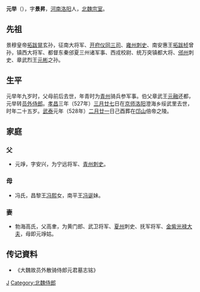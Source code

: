 '''元举'''（{{bd|503年||527年|}}），字'''景昇'''，[[河南|河南]][[洛阳|洛阳]]人，[[北魏|北魏]][[宗室|宗室]]。
==先祖==
景穆皇帝[[拓跋晃|拓跋晃]]玄孙，征南大将军、[[开府仪同三司|开府仪同三司]]、[[雍州|雍州]][[刺史|刺史]]、南安惠王[[拓跋桢|拓跋桢]]曾孙，镇西大将军、都督东秦邠夏三州诸军事、西戎校尉、统万突镇都大将、[[邠州|邠州]]刺史、章武烈王[[元彬_(北魏)|元彬]]之孙。
==生平==
元举年九岁时，父母前后去世，年青时为[[青州|青州]]骑兵参军事。伯父章武王[[元融_(章武王)|元融]]还都，元举转[[员外|员外]][[侍郎|侍郎]]。[[孝昌_(年号)|孝昌]]三年（527年）[[三月廿七|三月廿七]]日在[[京师|京师]][[洛阳|洛阳]]澄海乡绥武里去世，时年二十五岁。[[武泰|武泰]]元年（528年）[[二月廿一|二月廿一]]日己酉葬在[[邙山|邙山]]倍帝之陵。
==家庭==
===父===
*元竫，字安兴，为宁远将军、[[青州|青州]][[刺史|刺史]]。
===母===
*冯氏，昌黎王[[冯熙|冯熙]]女，南平王[[冯诞|冯诞]]妹。

===妻===
*勃海高氏，父高聿，为黄门郎、武卫将军、[[夏州|夏州]]刺史、抚军将军、[[金紫光禄大夫|金紫光禄大夫]]，母即元竫姑。
== 传记資料 ==
*《大魏故员外散骑侍郎元君墓志铭》
{{DEFAULTSORT:Y}}
[[Category:北魏宗室|J]]
[[Category:北魏侍郎|Category:北魏侍郎]]